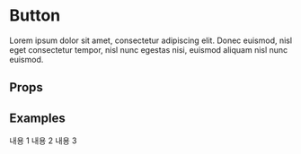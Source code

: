 
<Meta title="Components/Draggable" component={Draggable}/>

# Button

Lorem ipsum dolor sit amet, consectetur adipiscing elit. Donec euismod, nisl eget consectetur tempor, nisl nunc egestas nisi, euismod aliquam nisl nunc euismod.

## Props

<ArgsTable of={Draggable}/>

## Examples

<Canvas>
  <Story name="Default">
    <Draggable.Container>
      <Draggable.Item style={{width: 100, height: 100, backgroundColor: "red"}}>
        내용 1
      </Draggable.Item>
      <Draggable.Item style={{width: 100, height: 100, backgroundColor: "blue"}}>
        내용 2
      </Draggable.Item>
      <Draggable.Item style={{width: 100, height: 100, backgroundColor: "green"}}>
        내용 3
      </Draggable.Item>
    </Draggable.Container>
  </Story>
</Canvas>
